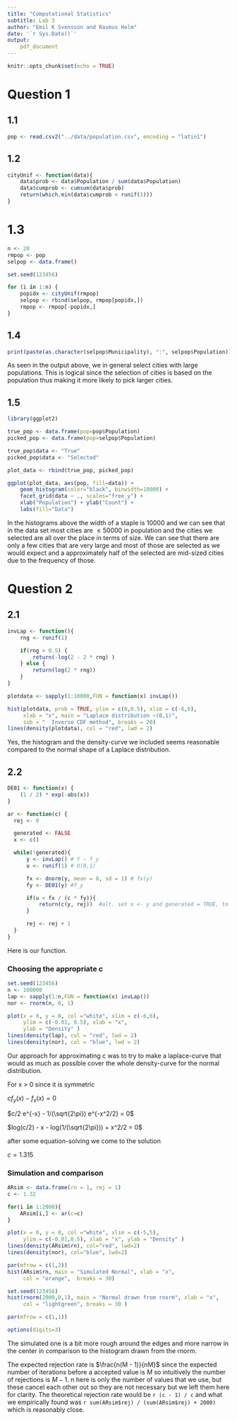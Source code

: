 ```yaml
---
title: "Computational Statistics"
subtitle: Lab 3
author: "Emil K Svensson and Rasmus Holm"
date: '`r Sys.Date()`'
output:
    pdf_document
---
```


```r
knitr::opts_chunk$set(echo = TRUE)
```


# Question 1

## 1.1

```r
pop <- read.csv2("../data/population.csv", encoding = "latin1")
```

## 1.2

```r
cityUnif <- function(data){
    data$prob <- data$Population / sum(data$Population)
    data$cumprob <- cumsum(data$prob)
    return(which.min(data$cumprob < runif(1)))
}
```

# 1.3

```r
n <- 20
rmpop <- pop
selpop <- data.frame()

set.seed(123456)

for (i in 1:n) {
    popidx <- cityUnif(rmpop)
    selpop <- rbind(selpop, rmpop[popidx,])
    rmpop <- rmpop[-popidx,]
}
```


## 1.4

```r
print(paste(as.character(selpop$Municipality), ":", selpop$Population))
```

As seen in the output above, we in general select cities with large populations. This is logical since the selection of cities is based on the population thus making it more likely to pick larger cities.

## 1.5

```r
library(ggplot2)

true_pop <- data.frame(pop=pop$Population)
picked_pop <- data.frame(pop=selpop$Population)

true_pop$data <- "True"
picked_pop$data <- "Selected"

plot_data <- rbind(true_pop, picked_pop)

ggplot(plot_data, aes(pop, fill=data)) +
    geom_histogram(color="black", binwidth=10000) +
    facet_grid(data ~ ., scales="free_y") +
    xlab("Population") + ylab("Count") +
    labs(fill="Data")
```

In the histograms above the width of a staple is 10000 and we can see that in the data set most cities are $\leq 50000$ in population and the cities we selected are all over the place in terms of size. We can see that there are only a few cities that are very large and most of those are selected as we would expect and a approximately half of the selected are mid-sized cities due to the frequency of those.

\newpage

# Question 2

## 2.1

```r
invLap <- function(){
    rng <- runif(1)

    if(rng > 0.5) {
        return(-log(2 - 2 * rng) )
    } else {
        return(log(2 * rng))
    }
}
```


```r
plotdata <- sapply(1:10000,FUN = function(x) invLap())

hist(plotdata, prob = TRUE, ylim = c(0,0.5), xlim = c(-6,6),
     xlab = "x", main = "Laplace distribution ~(0,1)",
     sub = "  Inverse CDF method", breaks = 20)
lines(density(plotdata), col = "red", lwd = 2)
```

Yes, the histogram and the density-curve we included seems reasonable compared to the normal shape of a Laplace distribution.

## 2.2

```r
DE01 <- function(x) {
    (1 / 2) * exp(-abs(x))
}

ar <- function(c) {
  rej <- 0

  generated <- FALSE
  x <- c()

  while(!generated){
      y <- invLap() # Y ~ f_y
      u <- runif(1) # U(0,1)

      fx <- dnorm(y, mean = 0, sd = 1) # fx(y)
      fy <- DE01(y) #f_y

      if(u < fx / (c * fy)){
          return(c(y, rej))  #alt. set x <- y and generated = TRUE, to end the loop
      }

      rej <- rej + 1
  }
}
```

Here is our function.

### Choosing the appropriate c

```r
set.seed(123456)
n <- 100000
lap <- sapply(1:n,FUN = function(x) invLap())
nor <- rnorm(n, 0, 1)

plot(x = 0, y = 0, col ="white", xlim = c(-6,6),
     ylim = c(-0.01, 0.5), xlab = "x",
     ylab = "Density" )
lines(density(lap), col = "red", lwd = 2)
lines(density(nor), col = "blue", lwd = 2)
```

Our approach for approximating c was to try to make a laplace-curve that would as much as possible cover the whole density-curve for the normal distribution.

For x > 0 since it is symmetric

$cf_y(x) - f_x(x) = 0$

$c/2 e^{-x} - 1/(\sqrt{2\pi}) e^{-x^2/2} = 0$

$log(c/2) - x - log(1/(\sqrt{2\pi})) + x^2/2 = 0$

after some equation-solving we come to the solution

$c = 1.315$

### Simulation and comparison

```r
ARsim <- data.frame(rn = 1, rej = 1)
c <- 1.32

for(i in 1:2000){
    ARsim[i,] <- ar(c=c)
}
```

```r
plot(x = 0, y = 0, col ="white", xlim = c(-5,5),
     ylim = c(-0.01,0.5), xlab = "x", ylab = "Density" )
lines(density(ARsim$rn), col="red", lwd=2)
lines(density(nor), col="blue", lwd=2)
```

```r
par(mfrow = c(1,2))
hist(ARsim$rn, main = "Simulated Normal", xlab = "x",
     col = "orange",  breaks = 30)

set.seed(123456)
hist(rnorm(2000,0,1), main = "Normal drawn from rnorm", xlab = "x",
     col = "lightgreen", breaks = 30 )
```

```r
par(mfrow = c(1,1))
```

```r
options(digits=3)
```

The simulated one is a bit more rough around the edges and more narrow in the center in comparison to the histogram drawn from the rnorm.

The expected rejection rate is $\frac{n(M - 1)}{nM}$ since the expected number of iterations before a accepted value is $M$ so intuitively the number of rejections is $M - 1$. n here is only the number of values that we use, but these cancel each other out so they are not necessary but we left them here for clarity. The theoretical rejection rate would be `r (c - 1) / c` and what we empirically found was `r sum(ARsim$rej) / (sum(ARsim$rej) + 2000)` which is reasonably close.
